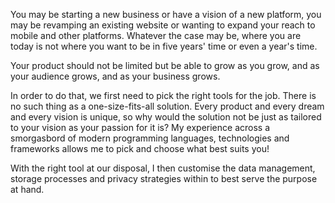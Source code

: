 You may be starting a new business or have a vision of a new platform, you may be revamping an existing website or wanting to expand your reach to mobile and other platforms. Whatever the case may be, where you are today is not where you want to be in five years' time or even a year's time.

Your product should not be limited but be able to grow as you grow, and as your audience grows, and as your business grows.

In order to do that, we first need to pick the right tools for the job. There is no such thing as a one-size-fits-all solution. Every product and every dream and every vision is unique, so why would the solution not be just as tailored to your vision as your passion for it is? My experience across a smorgasbord of modern programming languages, technologies and frameworks allows me to pick and choose what best suits you!

With the right tool at our disposal, I then customise the data management, storage processes and privacy strategies within to best serve the purpose at hand. 